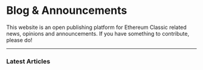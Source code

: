 
# Blog & Announcements

This website is an open publishing platform for Ethereum Classic related news, opinions and announcements. If you have something to contribute, please do!

<ButtonLink 
  text="Submit your Article"
  to="https://github.com/ethereumclassic/ethereumclassic.github.io" 
  icon="angle-right"
/>

---

### Latest Articles
